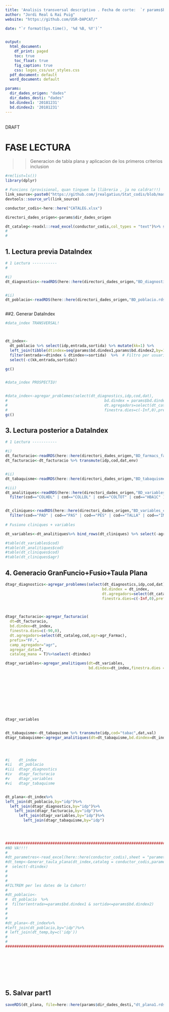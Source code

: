 ```yaml
---
title: 'Analisis transversal descriptivo . Fecha de corte:  `r params$bd.dindex1`'
author: "Jordi Real & Rai Puig"
website: "https://github.com/USR-DAPCAT/"

date: "`r format(Sys.time(), '%d %B, %Y')`"


output:
  html_document:
    df_print: paged
    toc: true
    toc_float: true
    fig_caption: true
    css: logos_css/usr_styles.css
  pdf_document: default
  word_document: default

params:
  dir_dades_origen: "dades" 
  dir_dades_desti: "dades" 
  bd.dindex1: '20181231'
  bd.dindex2: '20181231'
---
```



&nbsp;
<script>
   $(document).ready(function() {
     $head = $('#header');
     $head.prepend('<img src=\"https://www.idiapjgol.org/images/logo.png\" style=\"float: right ;width: 130px;\"/>')
     $head.prepend('<img src=\"https://avatars2.githubusercontent.com/u/57066591?s=200&v=4\" style=\"margin-left:25% ;width: 80px;\"/>')
     $head.prepend('<img src=\"logoDAP_Cat.png\" style=\"float: left:1;width: 185px;\"/>')
   });
</script>



<div class="watermark">DRAFT</div>




# FASE LECTURA

>> Generacion de tabla plana y aplicacion de los primeros criterios inclusion 

```r
#rm(list=ls())
library(dplyr)

# Funcions (provisional, quan tinguem la llibreria , ja no caldra!!!) 
link_source<-paste0("https://github.com/jrealgatius/Stat_codis/blob/master/funcions_propies.R","?raw=T")
devtools::source_url(link_source)

conductor_codis<-here::here("CATALEG.xlsx")

directori_dades_origen<-params$dir_dades_origen

dt_cataleg<-readxl::read_excel(conductor_codis,col_types = "text")%>% select(cod,domini,agr,agr_Farmac,DM2)
#
#


```

## 1. Lectura previa DataIndex 

```r
# 1 Lectura -----------
#

#i)
dt_diagnostics<-readRDS(here::here(directori_dades_origen,"BD_diagnostics.rds")) %>% as_tibble()


#ii)
dt_poblacio<-readRDS(here::here(directori_dades_origen,"BD_poblacio.rds")) %>% as_tibble()



```




##2. Generar DataIndex

```r


#data_index TRANSVERSAL!



dt_index<-
  dt_poblacio %>% select(idp,entrada,sortida) %>% mutate(kk=1) %>%
  left_join(tibble(dtindex=seq(params$bd.dindex1,params$bd.dindex2,by=10000),kk=1),by="kk") %>%
  filter(entrada<=dtindex & dtindex<=sortida)  %>%  # Filtro per usuari actiu en data index
  select(-c(kk,entrada,sortida))

gc()


#data_index PROSPECTIU!


#data_index<-agregar_problemes(select(dt_diagnostics,idp,cod,dat),
#                                           bd.dindex = params$bd.dindex2,
#                                           dt.agregadors=select(dt_cataleg,cod,agr=DM2),
#                                           finestra.dies=c(-Inf,0),prefix = "INCLUSIO.",cataleg_mana=T) 
gc()


```

## 3. Lectura posterior a DataIndex 

```r
# 1 Lectura -----------

#i)
dt_facturacio<-readRDS(here::here(directori_dades_origen,"BD_farmacs_facturats.rds")) %>% as_tibble()
dt_facturacio<-dt_facturacio %>% transmute(idp,cod,dat,env)


#ii)
dt_tabaquisme<-readRDS(here::here(directori_dades_origen,"BD_tabaquisme.rds")) %>% as_tibble()

#iii)
dt_analitiques<-readRDS(here::here(directori_dades_origen,"BD_variables_analitiques.rds")) %>% as_tibble()%>%
  filter(cod=="COLHDL" | cod=="COLLDL" | cod=="COLTOT" | cod=="HBA1C" )


dt_cliniques<-readRDS(here::here(directori_dades_origen,"BD_variables_cliniques.rds")) %>% as_tibble() %>%select(idp,dat,cod=agr,val)%>%
  filter(cod=="PAD" | cod=="PAS" | cod=="PES" | cod=="TALLA" | cod=="IMC")
                                                                                                                                           
# Fusiono cliniques + variables

dt_variables<-dt_analitiques%>% bind_rows(dt_cliniques) %>% select(-agr)

#table(dt_variables$cod)
#table(dt_analitiques$cod)
#table(dt_cliniques$cod)
#table(dt_cliniques$agr)


```


## 4. Generacio GranFuncio+Fusio+Taula Plana
```r



dtagr_diagnostics<-agregar_problemes(select(dt_diagnostics,idp,cod,dat),
                                           bd.dindex = dt_index,
                                           dt.agregadors=select(dt_cataleg,cod,agr=DM2),
                                           finestra.dies=c(-Inf,0),prefix = "DG.",cataleg_mana=T)%>%select(-dtindex)
                                                


dtagr_facturacio<-agregar_facturacio(
  dt=dt_facturacio,
  bd.dindex=dt_index,
  finestra.dies=c(-90,0),
  dt.agregadors=select(dt_cataleg,cod,agr=agr_Farmac),
  prefix="FF.",
  camp_agregador="agr",
  agregar_data=T,
  cataleg_mana = T)%>%select(-dtindex)

dtagr_variables<-agregar_analitiques(dt=dt_variables,
                                     bd.dindex=dt_index,finestra.dies = c(-365,0))%>%select(-dtindex,
                                                                                            -COLHDL.dies,
                                                                                            -COLLDL.dies,
                                                                                            -COLTOT.dies,
                                                                                            -HBA1C.dies,
                                                                                            -IMC.dies,
                                                                                            -PAD.dies,
                                                                                            -PAS.dies,
                                                                                            -PES.dies,
                                                                                            -TALLA.dies)

dtagr_variables


dt_tabaquisme<-dt_tabaquisme %>% transmute(idp,cod="tabac",dat,val)
dtagr_tabaquisme<-agregar_analitiques(dt=dt_tabaquisme,bd.dindex=dt_index,finestra.dies = c(-Inf,0))%>%select(-dtindex)




#i    dt_index
#ii   dt_poblacio
#iii  dtagr_diagnostics
#iv   dtagr_facturacio
#v    dtagr_variables
#vi   dtagr_tabaquisme


dt_plana<-dt_index%>%
left_join(dt_poblacio,by="idp")%>%
  left_join(dtagr_diagnostics,by="idp")%>%
    left_join(dtagr_facturacio,by="idp")%>%
      left_join(dtagr_variables,by="idp")%>%
        left_join(dtagr_tabaquisme,by="idp")
    
  


####################################################################################################
#NO VA!!!!
#
#dt_parametres<-read_excel(here::here(conductor_codis),sheet = "parametres")
#dt_temp<-Generar_taula_plana(dt_index,cataleg = conductor_codis,parametres = dt_parametres)%>%
#  select(-dtindex)
#
#
#
#FILTREM per les dates de la Cohort!
#
#dt_poblacio<-
#  dt_poblacio  %>%
#  filter(entrada>=params$bd.dindex1 & sortida<=params$bd.dindex2)  
#
#
#
#dt_plana<-dt_index%>%
#left_join(dt_poblacio,by="idp")%>%
# left_join(dt_temp,by=c('idp'))
#
#
####################################################################################################









```

## 5. Salvar part1 
```r
saveRDS(dt_plana, file=here::here(params$dir_dades_desti,"dt_plana1.rds"))

```
